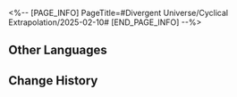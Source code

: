 <%-- [PAGE_INFO]
PageTitle=#Divergent Universe/Cyclical Extrapolation/2025-02-10#
[END_PAGE_INFO] --%>
{{Event
|name              = Cyclical Extrapolation: Special Allure
|image             = Event Cyclical Extrapolation Special Allure.png
|type              = Cyclical Extrapolation
|time_known        = yes
|time_start        = 2025-02-10 04:00:00
|time_end          = 2025-02-17 03:59:59
}}

{{Cyclical Extrapolation
|boons      = 
|curios     = 
|equations  = Molten Knight;; Court of Homogeneity;; Departing Wanderer;; Starcrusher Worker
|trailblaze = 
|rewards    = Relic Remains*30; Lost Crystal*3
|boss_1_1   = Automaton Grizzly; Abundance Sprite: Malefic Ape; Dreamjolt Troupe's Sweet Gorilla; "Tomorrow in Harmonious Chords"; "Present Inebriated in Revelry"
|boss_1_2   = Disciples of Sanctus Medicus: Shape Shifter (Bug); The Ascended (Bug); Abundance Sprite: Malefic Ape (Bug); Senior Staff: Team Leader (Bug); Aurumaton Spectral Envoy (Bug); Dreamjolt Troupe's Beyond Overcooked (Bug); Dreamjolt Troupe's Sweet Gorilla (Bug); "Past Confined and Caged" (Bug); "Tomorrow in Harmonious Chords" (Bug); "Present Inebriated in Revelry" (Bug)
|boss_2_1   = Automaton Grizzly (Bug); Abundance Sprite: Malefic Ape (Bug); Dreamjolt Troupe's Sweet Gorilla (Bug); "Tomorrow in Harmonious Chords" (Bug); "Present Inebriated in Revelry" (Bug)
|boss_2_2   = Svarog (Complete); Stellaron Hunter: Kafka (Complete); Abundant Ebon Deer (Complete); Cloud Knight Lieutenant: Yanqing (Complete); Memory Zone Meme "Something Unto Death" (Complete)
|boss_3     = Argenti (Complete)
|rules      = You will not obtain Equations after achieving victory in Boss Domains; Obtain this week's Preset Constructs upon entering the first plane
|root       = Divergent Universe: The Human Comedy
}}

==Other Languages==
{{Other Languages
|en   = Cyclical Extrapolation: Special Allure
|zhs  = 周期演算：招蜂引蝶
|zht  = 週期演算：招蜂引蝶
|ja   = 周期演算：甘い誘惑
|ko   = 주기 연산: 특별한 매력
|es   = Cálculo periódico: Atracción irresistible
|fr   = Calcul cyclique&nbsp;: Attraction spéciale
|ru   = Цикличное вычисление: Особое очарование
|th   = การคำนวณแบบรอบ: ล่อภู่ล่อแมลง
|vi   = Ngoại Suy Chu Kỳ: Thu Hút Ong Bướm
|de   = Zyklische Berechnung: Besondere Anziehung
|id   = Kalkulasi Siklus: Daya Tarik Khusus
|pt   = Extrapolação Cíclica: Fascínio Especial
}}

==Change History==
{{Change History|3.0}}